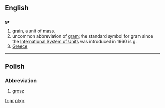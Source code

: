 {{also|.gr|gr.|GR}}
==English==

==={{abbreviation}}===
'''gr'''

# [[grain]], a unit of [[mass]].
# uncommon abbreviation of [[gram]]; the standard symbol for gram since the [[International System of Units]] was introduced in 1960 is [[g]].
# [[Greece]]

----

==Polish==

===Abbreviation===
{{head|pl}}

# [[grosz]]

[[fr:gr]]
[[pl:gr]]
